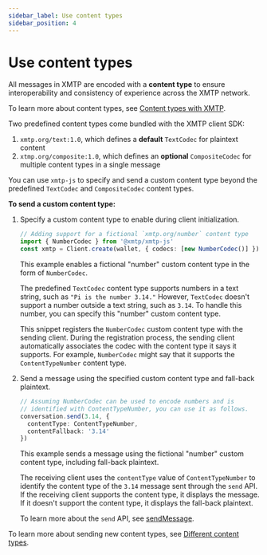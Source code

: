 ```yaml
---
sidebar_label: Use content types
sidebar_position: 4
---
```


# Use content types

All messages in XMTP are encoded with a **content type** to ensure interoperability and consistency of experience across the XMTP network.

To learn more about content types, see [Content types with XMTP](/docs/dev-concepts/content-types).

Two predefined content types come bundled with the XMTP client SDK:

1. `xmtp.org/text:1.0`, which defines a **default** `TextCodec` for plaintext content
2. `xtmp.org/composite:1.0`, which defines an **optional** `CompositeCodec` for multiple content types in a single message

You can use `xmtp-js` to specify and send a custom content type beyond the predefined `TextCodec` and `CompositeCodec` content types.

**To send a custom content type:**

1. Specify a custom content type to enable during client initialization.

    ```typescript
    // Adding support for a fictional `xmtp.org/number` content type
    import { NumberCodec } from '@xmtp/xmtp-js'
    const xmtp = Client.create(wallet, { codecs: [new NumberCodec()] })
    ```

    This example enables a fictional "number" custom content type in the form of `NumberCodec`.

    The predefined `TextCodec` content type supports numbers in a text string, such as `"Pi is the number 3.14."` However, `TextCodec` doesn't support a number outside a text string, such as `3.14`. To handle this number, you can specify this "number" custom content type.

    This snippet registers the `NumberCodec` custom content type with the sending client. During the registration process, the sending client automatically associates the codec with the content type it says it supports. For example, `NumberCodec` might say that it supports the `ContentTypeNumber` content type.

2. Send a message using the specified custom content type and fall-back plaintext.

    ```typescript
    // Assuming NumberCodec can be used to encode numbers and is
    // identified with ContentTypeNumber, you can use it as follows.
    conversation.send(3.14, {
      contentType: ContentTypeNumber,
      contentFallback: '3.14'
    })
    ```

    This example sends a message using the fictional "number" custom content type, including fall-back plaintext.

    The receiving client uses the `contentType` value of `ContentTypeNumber` to identify the content type of the `3.14` message sent through the `send` API. If the receiving client supports the content type, it displays the message. If it doesn't support the content type, it displays the fall-back plaintext.

    To learn more about the `send` API, see [sendMessage](/docs/client-sdk/javascript/reference/classes/Client#sendmessage).

To learn more about sending new content types, see [Different content types](https://github.com/xmtp/xmtp-js/blob/4157fadd80bce80c8094135f3e47d3856515468f/README.md#different-types-of-content).

<Feedback url="https://github.com/orgs/xmtp/discussions/categories/q-a"/>
